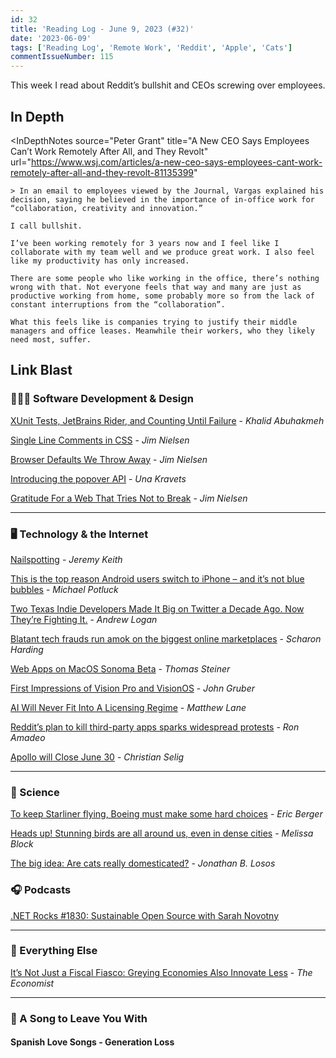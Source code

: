 ```yaml
---
id: 32
title: 'Reading Log - June 9, 2023 (#32)'
date: '2023-06-09'
tags: ['Reading Log', 'Remote Work', 'Reddit', 'Apple', 'Cats']
commentIssueNumber: 115
---
```


This week I read about Reddit’s bullshit and CEOs screwing over employees.

## In Depth

<InDepthNotes
    source="Peter Grant"
    title="A New CEO Says Employees Can’t Work Remotely After All, and They Revolt"
    url="https://www.wsj.com/articles/a-new-ceo-says-employees-cant-work-remotely-after-all-and-they-revolt-81135399"
>
    > In an email to employees viewed by the Journal, Vargas explained his decision, saying he believed in the importance of in-office work for “collaboration, creativity and innovation.”

    I call bullshit.

    I’ve been working remotely for 3 years now and I feel like I collaborate with my team well and we produce great work. I also feel like my productivity has only increased.

    There are some people who like working in the office, there’s nothing wrong with that. Not everyone feels that way and many are just as productive working from home, some probably more so from the lack of constant interruptions from the “collaboration”.

    What this feels like is companies trying to justify their middle managers and office leases. Meanwhile their workers, who they likely need most, suffer.
</InDepthNotes>

## Link Blast

### 👨🏼‍💻 Software Development & Design

[XUnit Tests, JetBrains Rider, and Counting Until Failure](https://khalidabuhakmeh.com/xunit-tests-jetbrains-rider-and-counting-until-failure) - _Khalid Abuhakmeh_

[Single Line Comments in CSS](https://blog.jim-nielsen.com/2023/single-line-comments-in-css/) - _Jim Nielsen_

[Browser Defaults We Throw Away](https://blog.jim-nielsen.com/2023/throwaway-browser-defaults/) - _Jim Nielsen_

[Introducing the popover API](https://developer.chrome.com/blog/introducing-popover-api/) - _Una Kravets_

[Gratitude For a Web That Tries Not to Break](https://blog.jim-nielsen.com/2023/gratitude-for-dont-break-the-web/) - _Jim Nielsen_

----

### 🖥 Technology & the Internet

[Nailspotting](https://adactio.com/journal/20181) - _Jeremy Keith_

[This is the top reason Android users switch to iPhone – and it’s not blue bubbles](https://9to5mac.com/2023/05/31/top-reason-android-users-switch-to-iphone/) - _Michael Potluck_

[Two Texas Indie Developers Made It Big on Twitter a Decade Ago. Now They’re Fighting It.](https://www.texasmonthly.com/news-politics/texas-tweetbot-developers-fighting-twitter/) - _Andrew Logan_

[Blatant tech frauds run amok on the biggest online marketplaces](https://arstechnica.com/gadgets/2023/06/blatant-tech-frauds-run-amok-on-the-biggest-online-marketplaces/) - _Scharon Harding_

[Web Apps on MacOS Sonoma Beta](https://blog.tomayac.com/2023/06/07/web-apps-on-macos-sonoma-14-beta/) - _Thomas Steiner_

[First Impressions of Vision Pro and VisionOS](https://daringfireball.net/2023/06/first_impressions_of_vision_pro_and_visionos) - _John Gruber_

[AI Will Never Fit Into A Licensing Regime](https://www.techdirt.com/2023/06/02/ai-will-never-fit-into-a-licensing-regime/) - _Matthew Lane_

[Reddit’s plan to kill third-party apps sparks widespread protests](https://arstechnica.com/gadgets/2023/06/reddits-plan-to-kill-third-party-apps-sparks-widespread-protests/) - _Ron Amadeo_

[Apollo will Close June 30](https://old.reddit.com/r/apolloapp/comments/144f6xm/apollo_will_close_down_on_june_30th_reddits/) - _Christian Selig_

----

### 🔬 Science

[To keep Starliner flying, Boeing must make some hard choices](https://arstechnica.com/space/2023/06/to-keep-starliner-flying-boeing-must-make-some-hard-choices/) - _Eric Berger_

[Heads up! Stunning birds are all around us, even in dense cities](https://www.npr.org/2023/05/30/1178489879/birding-bird-watching-urban-city-migratory) - _Melissa Block_

[The big idea: Are cats really domesticated?](https://www.theguardian.com/books/2023/jun/05/the-big-idea-are-cats-really-domesticated) - _Jonathan B. Losos_

### 🎧 Podcasts

[.NET Rocks #1830: Sustainable Open Source with Sarah Novotny](https://www.dotnetrocks.com/details/1830)

----

### 🎒 Everything Else

[It’s Not Just a Fiscal Fiasco: Greying Economies Also Innovate Less](https://www.economist.com/briefing/2023/05/30/its-not-just-a-fiscal-fiasco-greying-economies-also-innovate-less) - _The Economist_

----

### 🎵 A Song to Leave You With

#### Spanish Love Songs - Generation Loss

<YouTubeEmbed id="Ucvf8CwHeTg" title="Spanish Love Songs - Generation Loss" />
